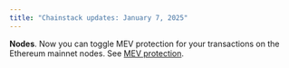 ```yaml
---
title: "Chainstack updates: January 7, 2025"
---
```

**Nodes**. Now you can toggle MEV protection for your transactions on the Ethereum mainnet nodes. See [MEV protection](/docs/mev-protection).
